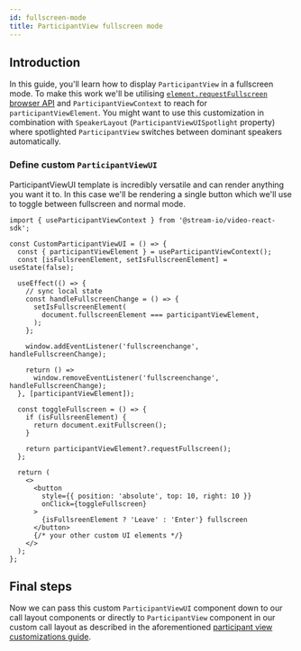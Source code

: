 ```yaml
---
id: fullscreen-mode
title: ParticipantView fullscreen mode
---
```


## Introduction

In this guide, you'll learn how to display `ParticipantView` in a fullscreen mode. To make this work we'll be utilising [`element.requestFullscreen` browser API](https://developer.mozilla.org/en-US/docs/Web/API/Element/requestFullscreen) and `ParticipantViewContext` to reach for `participantViewElement`. You might want to use this customization in combination with `SpeakerLayout` (`ParticipantViewUISpotlight` property) where spotlighted `ParticipantView` switches between dominant speakers automatically.

### Define custom `ParticipantViewUI`

ParticipantViewUI template is incredibly versatile and can render anything you want it to. In this case we'll be rendering a single button which we'll use to toggle between fullscreen and normal mode.

```tsx
import { useParticipantViewContext } from '@stream-io/video-react-sdk';

const CustomParticipantViewUI = () => {
  const { participantViewElement } = useParticipantViewContext();
  const [isFullsreenElement, setIsFullscreenElement] = useState(false);

  useEffect(() => {
    // sync local state
    const handleFullscreenChange = () => {
      setIsFullscreenElement(
        document.fullscreenElement === participantViewElement,
      );
    };

    window.addEventListener('fullscreenchange', handleFullscreenChange);

    return () =>
      window.removeEventListener('fullscreenchange', handleFullscreenChange);
  }, [participantViewElement]);

  const toggleFullscreen = () => {
    if (isFullsreenElement) {
      return document.exitFullscreen();
    }

    return participantViewElement?.requestFullscreen();
  };

  return (
    <>
      <button
        style={{ position: 'absolute', top: 10, right: 10 }}
        onClick={toggleFullscreen}
      >
        {isFullsreenElement ? 'Leave' : 'Enter'} fullscreen
      </button>
      {/* your other custom UI elements */}
    </>
  );
};
```

## Final steps

Now we can pass this custom `ParticipantViewUI` component down to our call layout components or directly to `ParticipantView` component in our custom call layout as described in the aforementioned [participant view customizations guide](../../ui-cookbook/participant-view-customizations).
